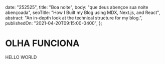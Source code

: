 
  date: "252525",
  title: "Boa noite",
  body: "que deus abençoe sua noite abençoada",
  seoTitle: "How I Built my Blog using MDX, Next.js, and React",
  abstract: "An in-depth look at the technical structure for my blog.",
  publishedOn: "2021-04-20T09:15:00-0400",
};


# OLHA FUNCIONA

HELLO WORLD
